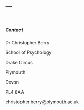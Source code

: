 ---
---

<link rel="stylesheet" href="styles.css" type="text/css">

<br>

##### Contact

Dr Christopher Berry

School of Psychology

Drake Circus 

Plymouth

Devon 

PL4 8AA


christopher.berry@plymouth.ac.uk


